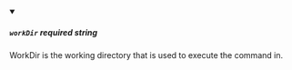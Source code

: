 
<details className="config-field" data-expandable="false" open>
<summary>

##### `workDir` <span class="config-field-required" data-required="false">required</span> <span class="config-field-type">string</span> <span class="config-field-default"></span> <span class="config-field-enum"></span>

WorkDir is the working directory that is used to execute the command in.

</summary>



</details>
